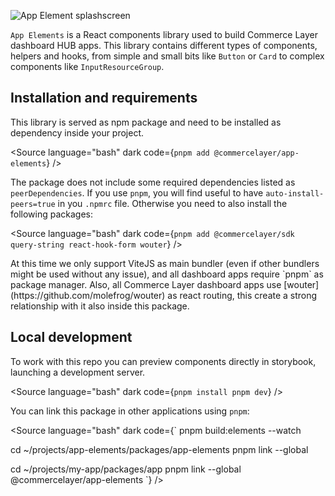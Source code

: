 
<Meta title="Getting Started/Welcome"></Meta>

![App Element splashscreen](welcome-hero.png)

`App Elements` is a React components library used to build Commerce Layer dashboard HUB apps.
This library contains different types of components, helpers and hooks, from simple and small bits like `Button` or `Card` to complex components like `InputResourceGroup`.

## Installation and requirements

This library is served as npm package and need to be installed as dependency inside your project.

<Source
  language="bash"
  dark
  code={`
pnpm add @commercelayer/app-elements
`}
/>

The package does not include some required dependencies listed as `peerDependencies`. If you use `pnpm`, you will find useful to have `auto-install-peers=true` in you `.npmrc` file.
Otherwise you need to also install the following packages:

<Source
  language="bash"
  dark
  code={`
pnpm add @commercelayer/sdk query-string react-hook-form wouter
`}
/>

<span title="Important notice" type="info">
  At this time we only support ViteJS as main bundler (even if other bundlers might be used without any issue), and all
  dashboard apps require `pnpm` as package manager. Also, all Commerce Layer dashboard apps use
  [wouter](https://github.com/molefrog/wouter) as react routing, this create a strong relationship with it also inside
  this package.
</span>

## Local development

To work with this repo you can preview components directly in storybook, launching a development server.

<Source
  language="bash"
  dark
  code={`
pnpm install
pnpm dev
`}
/>

You can link this package in other applications using `pnpm`:

<Source
  language="bash"
  dark
  code={`
pnpm build:elements --watch

cd ~/projects/app-elements/packages/app-elements
pnpm link --global

cd ~/projects/my-app/packages/app
pnpm link --global @commercelayer/app-elements
`} />
